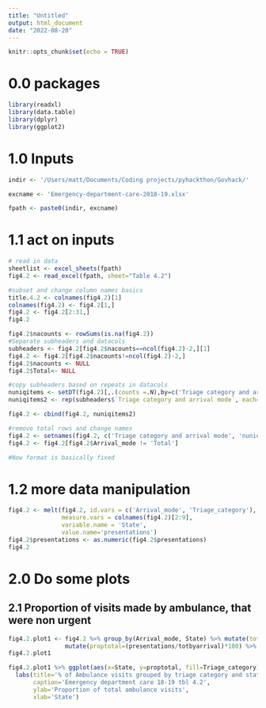 ```yaml
---
title: "Untitled"
output: html_document
date: "2022-08-20"
---
```


```r
knitr::opts_chunk$set(echo = TRUE)
```

# 0.0 packages

```r
library(readxl)
library(data.table)
library(dplyr)
library(ggplot2)
```

# 1.0 Inputs
```r
indir <- '/Users/matt/Documents/Coding projects/pyhackthon/Govhack/'

excname <- 'Emergency-department-care-2018-19.xlsx'

fpath <- paste0(indir, excname)

```

# 1.1 act on inputs

```r
# read in data
sheetlist <- excel_sheets(fpath)
fig4.2 <- read_excel(fpath, sheet="Table 4.2")

#subset and change column names basics
title.4.2 <- colnames(fig4.2)[1]
colnames(fig4.2) <- fig4.2[1,]
fig4.2 <- fig4.2[2:31,]
fig4.2
```
```r
fig4.2$nacounts <- rowSums(is.na(fig4.2))
#Separate subheaders and datacols
subheaders <- fig4.2[fig4.2$nacounts==ncol(fig4.2)-2,][1]
fig4.2 <- fig4.2[fig4.2$nacounts!=ncol(fig4.2)-2,]
fig4.2$nacounts <- NULL
fig4.2$Total<- NULL

#copy subheaders based on repeats in datacols
nuniqitems <- setDT(fig4.2)[,.(counts =.N),by=c('Triage category and arrival mode')]
nuniqitems2 <- rep(subheaders$`Triage category and arrival mode`, each=min(nuniqitems$counts))

fig4.2 <- cbind(fig4.2, nuniqitems2)

#remove total rows and change names
fig4.2 <- setnames(fig4.2, c('Triage category and arrival mode', 'nuniqitems2'), c('Arrival_mode', 'Triage_category'))
fig4.2 <- fig4.2[fig4.2$Arrival_mode != 'Total']

#Now format is basically fixed
```
# 1.2 more data manipulation

```r
fig4.2 <- melt(fig4.2, id.vars = c('Arrival_mode', 'Triage_category'), 
               measure.vars = colnames(fig4.2)[2:9], 
               variable.name = 'State', 
               value.name='presentations')
fig4.2$presentations <- as.numeric(fig4.2$presentations)
fig4.2
```

# 2.0 Do some plots

## 2.1 Proportion of visits made by ambulance, that were non urgent

```r
fig4.2.plot1 <- fig4.2 %>% group_by(Arrival_mode, State) %>% mutate(totbyarrival=sum(presentations)) %>%
                mutate(proptotal=(presentations/totbyarrival)*100) %>% filter(Arrival_mode=='Ambulance, air ambulance or helicopter rescue service')
fig4.2.plot1

fig4.2.plot1 %>% ggplot(aes(x=State, y=proptotal, fill=Triage_category)) + geom_bar(stat="identity") +
  labs(title='% of Ambulance visits grouped by triage category and state', 
       caption='Emergency department care 18-19 tbl 4.2',
       ylab='Proportion of total ambulance visits',
       xlab='State')
```


